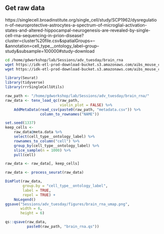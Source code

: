 
## Get raw data

https://singlecell.broadinstitute.org/single_cell/study/SCP1962/dysregulation-of-neuroprotective-astrocytes-a-spectrum-of-microglial-activation-states-and-altered-hippocampal-neurogenesis-are-revealed-by-single-cell-rna-sequencing-in-prion-disease?cluster=cluster%20file.csv&spatialGroups=--&annotation=cell_type__ontology_label--group--study&subsample=100000#study-download

```bash
cd /home/gdworkshop/lab/Sessions/adv_tuesday/brain_rna
wget https://idk-etl-prod-download-bucket.s3.amazonaws.com/aibs_mouse_ctx-hpf_10x/expression_matrix.hdf5
wget https://idk-etl-prod-download-bucket.s3.amazonaws.com/aibs_mouse_ctx-hpf_10x/metadata.csv
```

```r
library(Seurat)
library(tidyverse)
library(rrrSingleCellUtils)
```

```r
raw_path <- "/home/gdworkshop/lab/Sessions/adv_tuesday/brain_rna/"
raw_data <- tenx_load_qc(raw_path,
                         violin_plot = FALSE) %>%
    AddMetaData(read_csv(paste0(raw_path, "metadata.csv")) %>%
                column_to_rownames("NAME"))
```

```r
set.seed(1337)
keep_cells <-
    raw_data@meta.data %>%
    select(cell_type__ontology_label) %>%
    rownames_to_column("cell") %>%
    group_by(cell_type__ontology_label) %>%
    slice_sample(n = 1000) %>%
    pull(cell)

raw_data <- raw_data[, keep_cells]
```

```r
raw_data <- process_seurat(raw_data)
```

```r
DimPlot(raw_data,
        group.by = "cell_type__ontology_label",
        label = TRUE,
        repel = TRUE) +
    NoLegend()
ggsave("Sessions/adv_tuesday/figures/brain_rna_umap.png",
       width = 6,
       height = 6)
```

```r
qs::qsave(raw_data,
          paste0(raw_path, "brain_rna.qs"))
```
